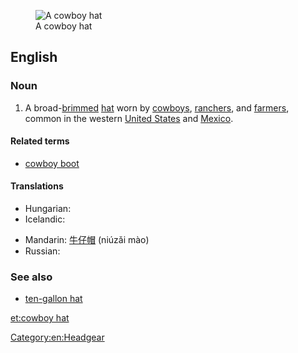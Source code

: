[[Image:Felthat.jpg|thumb|A cowboy hat]]
==English==
{{wikipedia}}

===Noun===
{{en-noun|sg=[[cowboy]] [[hat]]}}

# A broad-[[brim]]med [[hat]] worn by [[cowboy]]s, [[rancher]]s, and [[farmer]]s, common in the western [[United States]] and [[Mexico]].

====Related terms====
* [[cowboy boot]]

====Translations====
{{trans-top|high crown, broad-brimmed hat, worn by cowboys}}
* Hungarian: {{t-|hu|cowboy kalap}}
* Icelandic: {{t|is|kúrekahattur|m}}
{{trans-mid}}
* Mandarin: [[牛仔帽]] (niúzǎi mào)
* Russian: {{t+|ru|ковбойка|f|tr=kovbójka}}
{{trans-bottom}}

===See also===
* [[ten-gallon hat]]

[[Category:en:Headgear]]

[[et:cowboy hat]]